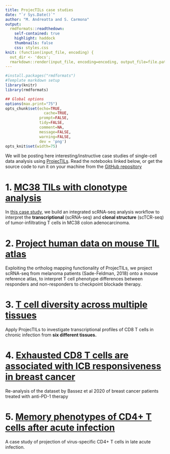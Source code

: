 ```yaml
---
title: ProjecTILs case studies
date: "`r Sys.Date()`"
author: "M. Andreatta and S. Carmona"
output:
  rmdformats::readthedown:
    self-contained: true
    highlight: haddock
    thumbnails: false
    css: styles.css
knit: (function(input_file, encoding) {
  out_dir <- 'docs';
  rmarkdown::render(input_file, encoding=encoding, output_file=file.path(dirname(input_file), out_dir, 'index.html'))})
---
```


```r
#install.packages("rmdformats")
#Template markdown setup
library(knitr)
library(rmdformats)

## Global options
options(max.print="75")
opts_chunk$set(echo=TRUE,
	             cache=TRUE,
               prompt=FALSE,
               tidy=FALSE,
               comment=NA,
               message=FALSE,
               warning=FALSE,
               dev = 'png')
opts_knit$set(width=75)

```

We will be posting here interesting/instructive case studies of single-cell data analysis using [ProjecTILs](https://www.biorxiv.org/content/10.1101/2020.06.23.166546v1). Read the notebooks linked below, or get the source code to run it on your machine from the [GitHub repository](https://github.com/carmonalab/ProjecTILs_CaseStudies)

# 1. [MC38 TILs with clonotype analysis](Xiong19_TCR.html)

In [this case study](Xiong19_TCR.html), we build an integrated scRNA-seq analysis workflow to interpret the **transcriptional** (scRNA-seq) and **clonal structure** (scTCR-seq) of tumor-infiltrating T cells in MC38 colon adenocarcinoma.

# 2. [Project human data on mouse TIL atlas](SadeFeldman_ortho.html)

Exploiting the ortholog mapping functionality of ProjecTILs, we project scRNA-seq from melanoma patients (Sade-Feldman, 2018) onto a mouse reference atlas, to interpret T cell phenotype differences between responders and non-responders to checkpoint blockade therapy.

# 3. [T cell diversity across multiple tissues](Sandu_LCMV.html)

Apply ProjecTILs to investigate transcriptional profiles of CD8 T cells in chronic infection from **six different tissues.**

# 4. [Exhausted CD8 T cells are associated with ICB responsiveness in breast cancer](Bassez_BC.html)

Re-analysis of the dataset by Bassez et al 2020 of breast cancer patients treated with anti-PD-1 therapy

# 5. [Memory phenotypes of CD4+ T cells after acute infection](Kunzli.html)

A case study of projection of virus-specific CD4+ T cells in late acute infection.


